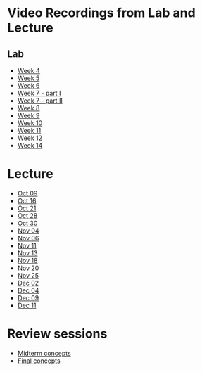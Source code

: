 # Video Recordings from Lab and Lecture {.unnumbered}

## Lab
 
- [Week 4](https://mediaspace.wisc.edu/media/lab_04_claire/1_l1mfwvlq)
- [Week 5](https://mediaspace.wisc.edu/media/lab_05_claire/1_i06aljoy)
- [Week 6](https://mediaspace.wisc.edu/media/lab_06_coco/1_1b8aqlu9)
- [Week 7 - part I](https://mediaspace.wisc.edu/media/lab_07a_coco/1_hznxr36i)
- [Week 7 - part II](https://mediaspace.wisc.edu/media/lab_07b_claire/1_2rggj7rr)
- [Week 8](https://mediaspace.wisc.edu/media/lab_08_coco/1_9rj11r3y)
- [Week 9](https://mediaspace.wisc.edu/media/lab_09_LiChen/1_iu1svxyx)
- [Week 10](https://mediaspace.wisc.edu/media/lab_10_claire/1_b44rdylt)
- [Week 11](https://mediaspace.wisc.edu/media/lab_11_coco/1_ij1noawu)
- [Week 12](https://mediaspace.wisc.edu/media/lab_12_coco/1_wxmoczg6)
- [Week 14](https://mediaspace.wisc.edu/media/lab_14_coco/1_eqytv9js)

# Lecture

- [Oct 09](https://mediaspace.wisc.edu/media/lecture_2024_10_09/1_gsb1ai91 )
- [Oct 16](https://mediaspace.wisc.edu/media/lecture_2024_10_16/1_i5aix5ax)
- [Oct 21](https://mediaspace.wisc.edu/media/lecture_2024_10_21/1_kl86kwle)
- [Oct 28](https://mediaspace.wisc.edu/media/lecture_2024_10_28/1_832zh3tc)
- [Oct 30](https://mediaspace.wisc.edu/media/lecture_2024_10_30/1_hpnq713a)
- [Nov 04](https://mediaspace.wisc.edu/media/lecture_2024_11_04/1_bd15u3ed)
- [Nov 06](https://mediaspace.wisc.edu/media/lecture_2024_11_06/1_35539di0)
- [Nov 11](https://mediaspace.wisc.edu/media/lecture_2024_11_11/1_v80ogln2)
- [Nov 13](https://mediaspace.wisc.edu/media/lecture_2024_11_13/1_38ncghi4)
- [Nov 18](https://mediaspace.wisc.edu/media/lecture_2024_11_18/1_pea6t6df)
- [Nov 20](https://mediaspace.wisc.edu/media/lecture_2024_11_20/1_ay62ufx9)
- [Nov 25](https://mediaspace.wisc.edu/media/lecture_2024_11_25/1_3ylvv1rq)
- [Dec 02](https://mediaspace.wisc.edu/media/lecture_2024_12_02/1_snkalq6j)
- [Dec 04](https://mediaspace.wisc.edu/media/lecture_2024_12_04/1_41yex7hv) 
- [Dec 09](https://mediaspace.wisc.edu/media/lecture_2024_12_09/1_8rzze966)
- [Dec 11](https://mediaspace.wisc.edu/media/lecture_2024_12_11/1_p86l6we5)

  
# Review sessions

- [Midterm concepts]()
- [Final concepts]()